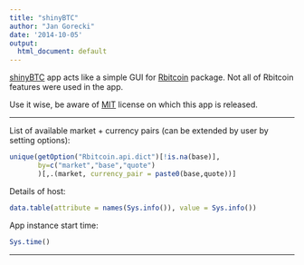 ```yaml
---
title: "shinyBTC"
author: "Jan Gorecki"
date: '2014-10-05'
output:
  html_document: default
---
```


[shinyBTC](https://github.com/jangorecki/shinyBTC) app acts like a simple GUI for [Rbitcoin](https://github.com/jangorecki/Rbitcoin) package. Not all of Rbitcoin features were used in the app.

Use it wise, be aware of [MIT](http://opensource.org/licenses/MIT) license on which this app is released.

---

List of available market + currency pairs (can be extended by user by setting options):
```r
unique(getOption("Rbitcoin.api.dict")[!is.na(base)],
       by=c("market","base","quote")
       )[,.(market, currency_pair = paste0(base,quote))]
```

Details of host:

```r
data.table(attribute = names(Sys.info()), value = Sys.info())
```

App instance start time:

```r
Sys.time()
```

---
